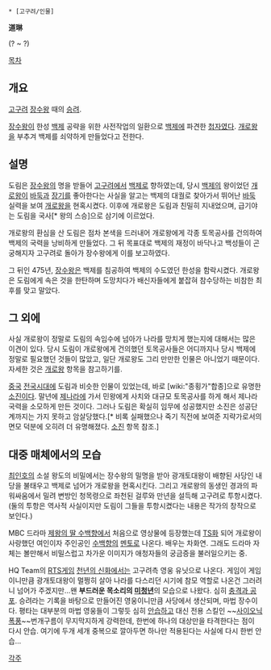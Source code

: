  * [고구려/인물]

'''道琳'''

(? ~ ?)


[[목차]]
== 개요 ==
[[고구려]] [[장수왕]] 때의 [[승려]].

[[장수왕]]이 한성 [[백제]] 공략을 위한 사전작업의 일환으로 [[백제]]에 파견한 [[첩자]]였다. [[개로왕]]을 부추겨 백제를 쇠약하게 만들었다고 전한다.

== 설명 ==
도림은 [[장수왕]]의 명을 받들어 [[고구려]]에서 [[백제]]로 향하였는데, 당시 [[백제]]의 왕이었던 [[개로왕]]이 [[바둑]]과 [[장기]]를 좋아한다는 사실을 알고는 백제의 대궐로 찾아가서 뛰어난 [[바둑]] 실력을 보여 [[개로왕]]을 현혹시켰다. 이후에 개로왕은 도림과 친밀히 지내었으며, 급기야는 도림을 국사[* 왕의 스승]으로 삼기에 이르었다.

개로왕의 환심을 산 도림은 점차 본색을 드러내어 개로왕에게 각종 토목공사를 건의하여 백제의 국력을 낭비하게 만들었다. 그 뒤 목표대로 백제의 재정이 바닥나고 백성들이 곤궁해지자 고구려로 돌아가 장수왕에게 이를 보고하였다.

그 뒤인 475년, [[장수왕]]은 백제를 침공하여 백제의 수도였던 한성을 함락시켰다. 개로왕은 도림에게 속은 것을 한탄하며 도망치다가 배신자들에게 붙잡혀 참수당하는 비참한 최후를 맞고 말았다.

== 그 외에 ==
사실 개로왕이 정말로 도림의 속임수에 넘아가 나라를 망치게 했는지에 대해서는 많은 이견이 있다. 당시 도림이 개로왕에게 건의했던 토목공사들은 어디까지나 당시 백제에 정말로 필요했던 것들이 많았고, 일단 개로왕도 그리 만만한 인물은 아니었기 때문이다. 자세한 것은 [[개로왕]] 항목을 참고하기를.

[[중국]] [[전국시대]]에 도림과 비슷한 인물이 있었는데, 바로 [wiki:"종횡가"합종]으로 유명한 [[소진]]이다. 말년에 [[제]]나라에 가서 민왕에게 사치와 대규모 토목공사를 하게 해서 제나라 국력을 소모하게 만든 것이다. 그러나 도림은 확실히 임무에 성공했지만 소진은 성공단계까지는 가지 못하고 암살당했다.[* 비록 실패했으나 죽기 직전에 보여준 지략가로서의 면모 덕분에 오히려 더 유명해졌다. [[소진]] 항목 참조.]

== 대중 매체에서의 모습 ==
[[최인호]]의 소설 왕도의 비밀에서는 장수왕의 밀명을 받아 광개토대왕이 배향된 사당인 내당을 불태우고 백제로 넘어가 개로왕을 현혹시킨다. 그리고 개로왕의 동생인 경과의 파워싸움에서 밀려 변방인 청목령으로 좌천된 걸루와 만년을 설득해 고구려로 투항시켰다.(둘의 투항은 역사적 사실이지만 도림이 그들을 투항시켰다는 내용은 작가의 창작으로 보인다.)

MBC 드라마 [[제왕의 딸 수백향]]에서 처음으로 영상물에 등장했는데  [[TS]]화 되어 개로왕이 사랑했던 여인이자 주인공인 [[수백향]]의 [[멘토]]로 나온다. 배우는 차화연. 그래도 드라마 자체는 볼만해서 비밀스럽고 차가운 이미지가 애청자들의 궁금증을 불러일으키는 중.

HQ Team의 [[RTS]]게임 [[천년의 신화]]에서는 고구려측 영웅 유닛으로 나온다. 게임이 게임이니만큼 광개토대왕이 멀쩡히 살아 나라를 다스리던 시기에 참모 역할로 나온건 그러려니 넘어가 주겠지만...왠 '''부드러운 목소리의 [[미청년]]'''의 모습으로 나왔다. 심히 [[충격과 공포]]. 승려라는 기록을 바탕으로 만들어진 영웅이니만큼 사당에서 생산되며, 마법 장수이다. 평타는 대부분의 마법 영웅들이 그렇듯 심히 [[안습]]하고 대신 전용 스킬인 ~~[[사이오닉 폭풍]]~~번개구름이 무지막지하게 강력한데, 한번에 하나의 대상만을 타격한다는 점이 다시 안습. 여기에 두개 세개 중복으로 깔아두면 하나만 적용된다는 사실에 다시 한번 안습...

[[각주]]
